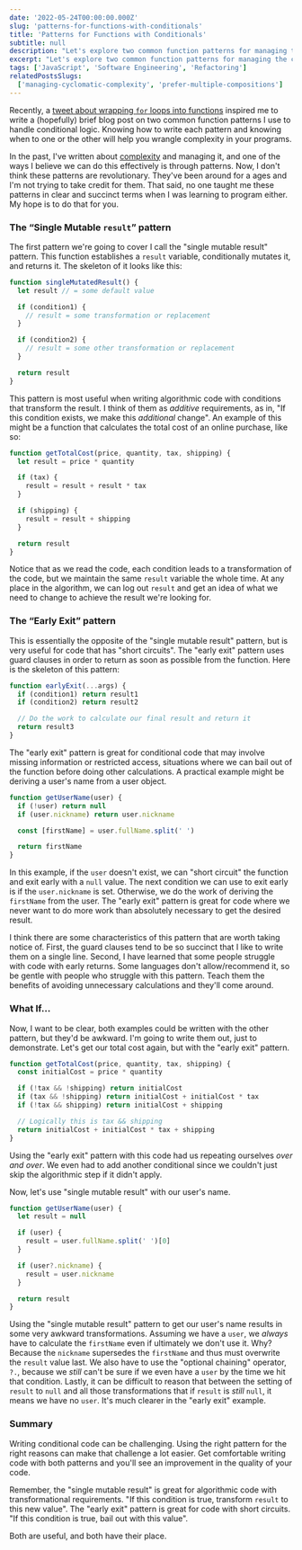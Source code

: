 ```yaml
---
date: '2022-05-24T00:00:00.000Z'
slug: 'patterns-for-functions-with-conditionals'
title: 'Patterns for Functions with Conditionals'
subtitle: null
description: "Let's explore two common function patterns for managing the complexity of conditional code."
excerpt: "Let's explore two common function patterns for managing the complexity of conditional code."
tags: ['JavaScript', 'Software Engineering', 'Refactoring']
relatedPostsSlugs:
  ['managing-cyclomatic-complexity', 'prefer-multiple-compositions']
---
```


Recently, a [tweet about wrapping `for` loops into functions](https://twitter.com/joelnet/status/1523710667424894977?s=20&t=51CDtjmt9M6z7GwvJtXvzA) <Marker content="And my consequent reply to it." /> inspired me to write a (hopefully) brief blog post on two common function patterns I use to handle conditional logic. Knowing how to write each pattern and knowing when to one or the other will help you wrangle complexity in your programs.

In the past, I've written about [complexity](/managing-cyclomatic-complexity) and managing it, and one of the ways I believe we can do this effectively is through patterns. Now, I don't think these patterns are revolutionary. They've been around for a ages and I'm not trying to take credit for them. That said, no one taught me these patterns in clear and succinct terms when I was learning to program either. My hope is to do that for you.

### The &ldquo;Single Mutable `result`&rdquo; pattern

The first pattern we're going to cover I call the "single mutable result" pattern. This function establishes a `result` variable, conditionally mutates it, and returns it. The skeleton of it looks like this:

```javascript
function singleMutatedResult() {
  let result // = some default value

  if (condition1) {
    // result = some transformation or replacement
  }

  if (condition2) {
    // result = some other transformation or replacement
  }

  return result
}
```

This pattern is most useful when writing algorithmic code with conditions that transform the result. I think of them as _additive_ requirements, as in, "If this condition exists, we make this _additional_ change". An example of this might be a function that calculates the total cost of an online purchase, like so:

```javascript
function getTotalCost(price, quantity, tax, shipping) {
  let result = price * quantity

  if (tax) {
    result = result + result * tax
  }

  if (shipping) {
    result = result + shipping
  }

  return result
}
```

Notice that as we read the code, each condition leads to a transformation of the code, but we maintain the same `result` variable the whole time. At any place in the algorithm, we can log out `result` and get an idea of what we need to change to achieve the result we're looking for.

### The &ldquo;Early Exit&rdquo; pattern

This is essentially the opposite of the "single mutable result" pattern, but is very useful for code that has "short circuits". The "early exit" pattern uses guard clauses in order to return as soon as possible from the function. Here is the skeleton of this pattern:

```javascript
function earlyExit(...args) {
  if (condition1) return result1
  if (condition2) return result2

  // Do the work to calculate our final result and return it
  return result3
}
```

The "early exit" pattern is great for conditional code that may involve missing information or restricted access, situations where we can bail out of the function before doing other calculations. A practical example might be deriving a user's name from a user object.

```javascript
function getUserName(user) {
  if (!user) return null
  if (user.nickname) return user.nickname

  const [firstName] = user.fullName.split(' ')

  return firstName
}
```

In this example, if the `user` doesn't exist, we can "short circuit" the function and exit early with a `null` value. The next condition we can use to exit early is if the `user.nickname` is set. Otherwise, we do the work of deriving the `firstName` from the user. The "early exit" pattern is great for code where we never want to do more work than absolutely necessary to get the desired result.

I think there are some characteristics of this pattern that are worth taking notice of. First, the guard clauses tend to be so succinct that I like to write them on a single line. Second, I have learned that some people struggle with code with early returns. Some languages don't allow/recommend it, so be gentle with people who struggle with this pattern. Teach them the benefits of avoiding unnecessary calculations and they'll come around.

### What If...

Now, I want to be clear, both examples could be written with the other pattern, but they'd be awkward. I'm going to write them out, just to demonstrate. Let's get our total cost again, but with the "early exit" pattern.

```javascript
function getTotalCost(price, quantity, tax, shipping) {
  const initialCost = price * quantity

  if (!tax && !shipping) return initialCost
  if (tax && !shipping) return initialCost + initialCost * tax
  if (!tax && shipping) return initialCost + shipping

  // Logically this is tax && shipping
  return initialCost + initialCost * tax + shipping
}
```

Using the "early exit" pattern with this code had us repeating ourselves _over and over_. We even had to add another conditional since we couldn't just skip the algorithmic step if it didn't apply.

Now, let's use "single mutable result" with our user's name.

```javascript
function getUserName(user) {
  let result = null

  if (user) {
    result = user.fullName.split(' ')[0]
  }

  if (user?.nickname) {
    result = user.nickname
  }

  return result
}
```

Using the "single mutable result" pattern to get our user's name results in some very awkward transformations. Assuming we have a `user`, we _always_ have to calculate the `firstName` even if ultimately we don't use it. Why? Because the `nickname` supersedes the `firstName` and thus must overwrite the `result` value last. We also have to use the "optional chaining" operator, `?.`, because we _still_ can't be sure if we even have a `user` by the time we hit that condition. Lastly, it can be difficult to reason that between the setting of `result` to `null` and all those transformations that if `result` is _still_ `null`, it means we have no `user`. It's much clearer in the "early exit" example.

### Summary

Writing conditional code can be challenging. Using the right pattern for the right reasons can make that challenge a lot easier. Get comfortable writing code with both patterns and you'll see an improvement in the quality of your code.

Remember, the "single mutable result" is great for algorithmic code with transformational requirements. "If this condition is true, transform `result` to this new value". The "early exit" pattern is great for code with short circuits. "If this condition is true, bail out with this value".

Both are useful, and both have their place.
